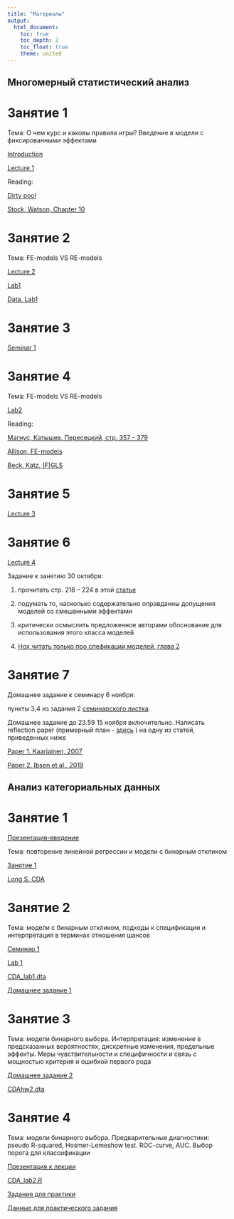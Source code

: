 ```yaml
---
title: "Материалы"
output: 
  html_document:
    toc: true
    toc_depth: 2
    toc_float: true
    theme: united
---
```

## Многомерный статистический анализ
 
# Занятие 1
 
Тема: О чем курс и каковы правила игры? Введение в модели с фиксированными эффектами
  
<a href="MSA_intro_2020.pdf" title=>Introduction</a> 
 
<a href="MSA_lecture1_2020.pdf" title=>Lecture 1</a> 
 
Reading: 

<a href="Green et al., Dirty pool.pdf" title=>Dirty pool</a>  

<a href="https://yadi.sk/i/4YsEBveY1j4nUw" title=>Stock, Watson, Chapter 10</a>  

# Занятие 2 
 
Тема: FE-models VS RE-models
 
<a href="MSA_lecture2_2020.pdf" title=>Lecture 2</a>  
 
<a href="MSA_lab1_2020.R" title=>Lab1</a>  

<a href="MSA_lab1.dta" title=>Data. Lab1</a>

# Занятие 3

<a href="MSA_seminar_1_2020.pdf" title=>Seminar 1</a> 

# Занятие 4
 
Тема: FE-models VS RE-models
 
<a href="MSA_lab2 .R" title=>Lab2</a>  
 
Reading: 

<a href="https://yadi.sk/i/qpr_QNaO6ZuVvA" title =>Магнус, Катышев, Пересецкий, стр. 357 - 379 

<a href="allison_fixed_effects.pdf" title => Allison, FE-models

<a href="Beck, Katz.pdf" title => Beck, Katz, (F)GLS</a> 

# Занятие 5

<a href="MSA_lecture3.pdf" title=>Lecture 3</a>  

# Занятие 6 

<a href="MSA_lecture4_2020.pdf" title=>Lecture 4</a>  

Задание к занятию 30 октября: 

1) прочитать стр. 218 -- 224 в этой <a href="Steenbergen,Jones, 2002.pdf" title=>статье</a> 
 
2) подумать то, насколько содержательно оправданны допущения моделей со смешанными эффектами 
 
3) критически осмыслить предложенное авторами обоснование для использования этого класса моделей 

4) <a href="https://yadi.sk/d/ci9V-ylSU4Kh3A" title=>Hox,читать только про спефикации моделей, глава 2</a>  

# Занятие 7

Домашнее задание к семинару 6 ноября: 

пункты 3,4 из задания 2 <a href="MSA_seminar_2.pdf" title=>семинарского листка</a>

Домашнее задание до 23.59 15 ноября включительно. Написать reflection paper (примерный план - <a href="reflection_paper.pdf" title=>здесь</a> ) на одну из статей, приведенных ниже
 
<a href="Paper 1. Kaariainen, 2007.pdf" title=>Paper 1. Kaariainen, 2007</a>  
 
<a href="Paper 2. Ibsen et al., 2019.pdf" title=>Paper 2. Ibsen et al., 2019</a> 

## Анализ категориальных данных

# Занятие 1

<a href="CDA_intro.pdf" title=>Презентация-введение</a> 

Тема: повторение линейной регрессии и модели с бинарным откликом

<a href="CDA_lecture1_2021.pdf" title=>Занятие 1</a> 

<a href="Long.pdf" title=>Long S. CDA</a> 

# Занятие 2

Тема: модели с бинарным откликом, подходы к спецификации и интерпретация в терминах отношения шансов

<a href="CDA_seminar1_2021.pdf" title=>Семинар 1</a> 

<a href="CDA_lab1.R" title=>Lab 1</a> 

<a href="CDA_lab1.dta" title=>CDA_lab1.dta</a>

<a href="CDA_hw1_2021.pdf" title=>Домашнее задание 1</a>

# Занятие 3

Тема: модели бинарного выбора. Интерпретация: изменение в предсказанных вероятностях, дискретные изменения, предельные эффекты. Меры чувствительности и специфичности и связь с мощностью критерия и ошибкой первого рода 

<a href="CDA_hw2_2021.pdf" title=>Домашнее задание 2</a>

<a href="CDAhw2.dta" title=>CDAhw2.dta</a>

# Занятие 4 

Тема: модели бинарного выбора. Предварительные диагностики: pseudo R-squared, Hosmer-Lemeshow test. ROC-curve, AUC. Выбор порога для классификации 

<a href="CDA_lecture2.pdf" title=>Презентация к лекции </a>

<a href="CDA_lab2.R" title=>CDA_lab2.R</a>

<a href="CDA_lab2_2_tasks.R" title=>Задания для практики</a>

<a href="lab2_2.dta" title=>Данные для практического задания</a>



